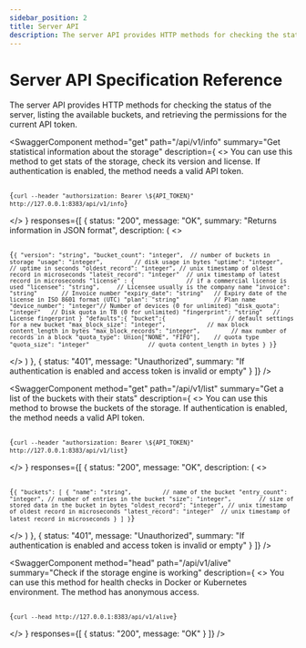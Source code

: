 ```yaml
---
sidebar_position: 2
title: Server API
description: The server API provides HTTP methods for checking the status of the server, listing the available buckets, and retrieving the permissions for the current API token.
---
```


<head>
  <link rel="canonical" href="https://www.reduct.store/docs/http-api/server-api" />
</head>


# Server API Specification Reference

The server API provides HTTP methods for checking the status of the server, listing the available buckets, and retrieving the permissions for the current API token.

<SwaggerComponent
  method="get"
  path="/api/v1/info"
  summary="Get statistical information about the storage"
  description={
    <>
      You can use this method to get stats of the storage, check its version and license. If authentication is enabled, the method needs a valid API token.
      <pre><code>
      {`curl --header "authorsization: Bearer \${API_TOKEN}" http://127.0.0.1:8383/api/v1/info`}
      </code></pre>
    </>
  }
  responses={[
    {
      status: "200",
      message: "OK",
      summary: "Returns information in JSON format",
      description: (
        <>
          <pre><code>
          {`{
    "version": "string",
    "bucket_count": "integer",  // number of buckets in storage
    "usage": "integer",         // disk usage in bytes
    "uptime": "integer",        // uptime in seconds
    "oldest_record": "integer", // unix timestamp of oldest record in microseconds
    "latest_record": "integer"  // unix timestamp of latest record in microseconds
    "license" : {               // if a commercial license is used
      "licensee": "string",     // Licensee usually is the company name
      "invoice": "string"       // Invoice number
      "expiry_date": "string"   // Expiry date of the license in ISO 8601 format (UTC)
      "plan": "string"          // Plan name
      "device_number": "integer"// Number of devices (0 for unlimited)
      "disk_quota": "integer"   // Disk quota in TB (0 for unlimited)
      "fingerprint": "string"   // License fingerprint
    }
    "defaults":{
      "bucket":{                  // default settings for a new bucket
          "max_block_size": "integer",            // max block content_length in bytes
          "max_block_records": "integer",         // max number of records in a block
          "quota_type": Union["NONE", "FIFO"],    // quota type
          "quota_size": "integer"                 // quota content_length in bytes
      }
}`}
          </code></pre>
        </>
      )
    },
    {
      status: "401",
      message: "Unauthorized",
      summary: "If authentication is enabled and access token is invalid or empty"
    }
  ]}
/>

<SwaggerComponent
  method="get"
  path="/api/v1/list"
  summary="Get a list of the buckets with their stats"
  description={
    <>
      You can use this method to browse the buckets of the storage. If authentication is enabled, the method needs a valid API token.
      <pre><code>
      {`curl --header "authorsization: Bearer \${API_TOKEN}" http://127.0.0.1:8383/api/v1/list`}
      </code></pre>
    </>
  }
  responses={[
    {
      status: "200",
      message: "OK",
      description: (
        <>
          <pre><code>
          {`{
    "buckets": [
      {
        "name": "string",         // name of the bucket
        "entry_count": "integer", // number of entries in the bucket
        "size": "integer",        // size of stored data in the bucket in bytes
        "oldest_record": "integer", // unix timestamp of oldest record in microseconds
        "latest_record": "integer"  // unix timestamp of latest record in microseconds
      }
    ]
}`}
          </code></pre>
        </>
      )
    },
    {
      status: "401",
      message: "Unauthorized",
      summary: "If authentication is enabled and access token is invalid or empty"
    }
  ]}
/>

<SwaggerComponent
  method="head"
  path="/api/v1/alive"
  summary="Check if the storage engine is working"
  description={
    <>
      You can use this method for health checks in Docker or Kubernetes environment. The method has anonymous access.
      <pre><code>
      {`curl --head http://127.0.0.1:8383/api/v1/alive`}
      </code></pre>
    </>
  }
  responses={[
    {
      status: "200",
      message: "OK"
    }
  ]}
/>
